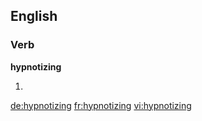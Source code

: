 ==English==

===Verb===
'''hypnotizing'''

# {{present participle of|[[hypnotize]]}}

[[de:hypnotizing]]
[[fr:hypnotizing]]
[[vi:hypnotizing]]